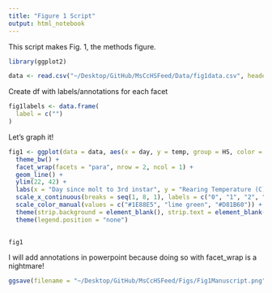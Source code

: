 ```yaml
---
title: "Figure 1 Script"
output: html_notebook
---
```


This script makes Fig. 1, the methods figure. 

```r
library(ggplot2)
```

```r
data <- read.csv("~/Desktop/GitHub/MsCcHSFeed/Data/fig1data.csv", header = TRUE)
```

Create df with labels/annotations for each facet

```r
fig1labels <- data.frame(
  label = c("")
)
```



Let's graph it! 

```r
fig1 <- ggplot(data = data, aes(x = day, y = temp, group = HS, color = outcome)) + 
  theme_bw() + 
  facet_wrap(facets = "para", nrow = 2, ncol = 1) + 
  geom_line() + 
  ylim(22, 42) + 
  labs(x = "Day since molt to 3rd instar", y = "Rearing Temperature (C)") + 
  scale_x_continuous(breaks = seq(1, 8, 1), labels = c("0", "1", "2", "10", "11", "12", "25", "26"), limits = c(0.75, 8)) + 
  scale_color_manual(values = c("#1E88E5", "lime green", "#D81B60")) + 
  theme(strip.background = element_blank(), strip.text = element_blank()) +
  theme(legend.position = "none")
  

fig1
```

I will add annotations in powerpoint because doing so with facet_wrap is a nightmare! 

```r
ggsave(filename = "~/Desktop/GitHub/MsCcHSFeed/Figs/Fig1Manuscript.png", plot = fig1, width = 8, height = 5)
```

